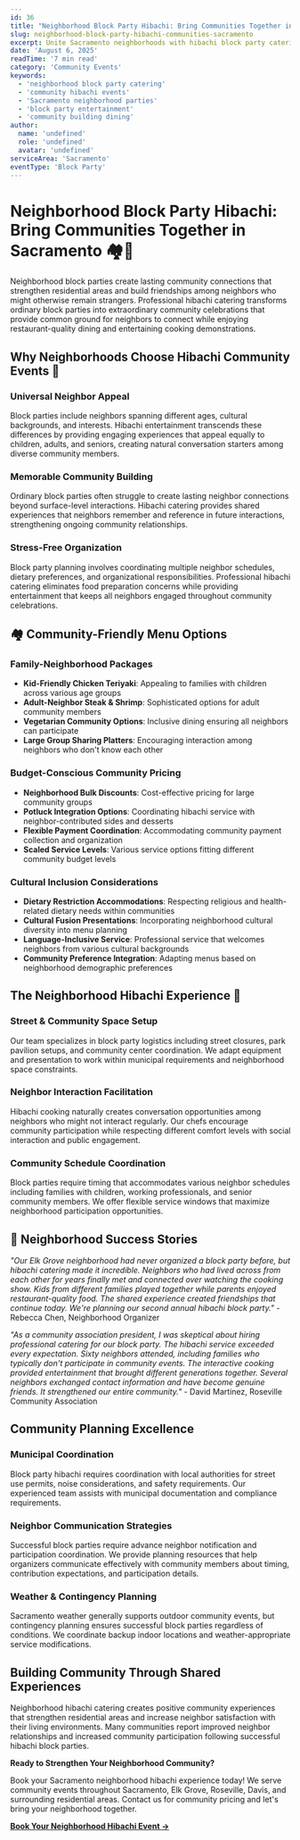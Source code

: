 ```yaml
---
id: 36
title: "Neighborhood Block Party Hibachi: Bring Communities Together in Sacramento"
slug: neighborhood-block-party-hibachi-communities-sacramento
excerpt: Unite Sacramento neighborhoods with hibachi block party catering. Interactive cooking entertainment that brings neighbors together for unforgettable community celebrations.
date: 'August 6, 2025'
readTime: '7 min read'
category: 'Community Events'
keywords:
  - 'neighborhood block party catering'
  - 'community hibachi events'
  - 'Sacramento neighborhood parties'
  - 'block party entertainment'
  - 'community building dining'
author:
  name: 'undefined'
  role: 'undefined'
  avatar: 'undefined'
serviceArea: 'Sacramento'
eventType: 'Block Party'
---
```


# Neighborhood Block Party Hibachi: Bring Communities Together in Sacramento 🏘️🍤

Neighborhood block parties create lasting community connections that strengthen residential areas and build friendships among neighbors who might otherwise remain strangers. Professional hibachi catering transforms ordinary block parties into extraordinary community celebrations that provide common ground for neighbors to connect while enjoying restaurant-quality dining and entertaining cooking demonstrations.

## Why Neighborhoods Choose Hibachi Community Events 🏡

### Universal Neighbor Appeal

Block parties include neighbors spanning different ages, cultural backgrounds, and interests. Hibachi entertainment transcends these differences by providing engaging experiences that appeal equally to children, adults, and seniors, creating natural conversation starters among diverse community members.

### Memorable Community Building

Ordinary block parties often struggle to create lasting neighbor connections beyond surface-level interactions. Hibachi catering provides shared experiences that neighbors remember and reference in future interactions, strengthening ongoing community relationships.

### Stress-Free Organization

Block party planning involves coordinating multiple neighbor schedules, dietary preferences, and organizational responsibilities. Professional hibachi catering eliminates food preparation concerns while providing entertainment that keeps all neighbors engaged throughout community celebrations.

## 🏘️ Community-Friendly Menu Options

### Family-Neighborhood Packages

- **Kid-Friendly Chicken Teriyaki**: Appealing to families with children across various age groups
- **Adult-Neighbor Steak & Shrimp**: Sophisticated options for adult community members
- **Vegetarian Community Options**: Inclusive dining ensuring all neighbors can participate
- **Large Group Sharing Platters**: Encouraging interaction among neighbors who don't know each other

### Budget-Conscious Community Pricing

- **Neighborhood Bulk Discounts**: Cost-effective pricing for large community groups
- **Potluck Integration Options**: Coordinating hibachi service with neighbor-contributed sides and desserts
- **Flexible Payment Coordination**: Accommodating community payment collection and organization
- **Scaled Service Levels**: Various service options fitting different community budget levels

### Cultural Inclusion Considerations

- **Dietary Restriction Accommodations**: Respecting religious and health-related dietary needs within communities
- **Cultural Fusion Presentations**: Incorporating neighborhood cultural diversity into menu planning
- **Language-Inclusive Service**: Professional service that welcomes neighbors from various cultural backgrounds
- **Community Preference Integration**: Adapting menus based on neighborhood demographic preferences

## The Neighborhood Hibachi Experience 🎪

### Street & Community Space Setup

Our team specializes in block party logistics including street closures, park pavilion setups, and community center coordination. We adapt equipment and presentation to work within municipal requirements and neighborhood space constraints.

### Neighbor Interaction Facilitation

Hibachi cooking naturally creates conversation opportunities among neighbors who might not interact regularly. Our chefs encourage community participation while respecting different comfort levels with social interaction and public engagement.

### Community Schedule Coordination

Block parties require timing that accommodates various neighbor schedules including families with children, working professionals, and senior community members. We offer flexible service windows that maximize neighborhood participation opportunities.

## 🌟 Neighborhood Success Stories

_"Our Elk Grove neighborhood had never organized a block party before, but hibachi catering made it incredible. Neighbors who had lived across from each other for years finally met and connected over watching the cooking show. Kids from different families played together while parents enjoyed restaurant-quality food. The shared experience created friendships that continue today. We're planning our second annual hibachi block party."_ - Rebecca Chen, Neighborhood Organizer

_"As a community association president, I was skeptical about hiring professional catering for our block party. The hibachi service exceeded every expectation. Sixty neighbors attended, including families who typically don't participate in community events. The interactive cooking provided entertainment that brought different generations together. Several neighbors exchanged contact information and have become genuine friends. It strengthened our entire community."_ - David Martinez, Roseville Community Association

## Community Planning Excellence

### Municipal Coordination

Block party hibachi requires coordination with local authorities for street use permits, noise considerations, and safety requirements. Our experienced team assists with municipal documentation and compliance requirements.

### Neighbor Communication Strategies

Successful block parties require advance neighbor notification and participation coordination. We provide planning resources that help organizers communicate effectively with community members about timing, contribution expectations, and participation details.

### Weather & Contingency Planning

Sacramento weather generally supports outdoor community events, but contingency planning ensures successful block parties regardless of conditions. We coordinate backup indoor locations and weather-appropriate service modifications.

## Building Community Through Shared Experiences

Neighborhood hibachi catering creates positive community experiences that strengthen residential areas and increase neighbor satisfaction with their living environments. Many communities report improved neighbor relationships and increased community participation following successful hibachi block parties.

**Ready to Strengthen Your Neighborhood Community?**

Book your Sacramento neighborhood hibachi experience today! We serve community events throughout Sacramento, Elk Grove, Roseville, Davis, and surrounding residential areas. Contact us for community pricing and let's bring your neighborhood together.

[**Book Your Neighborhood Hibachi Event →**](#contact)